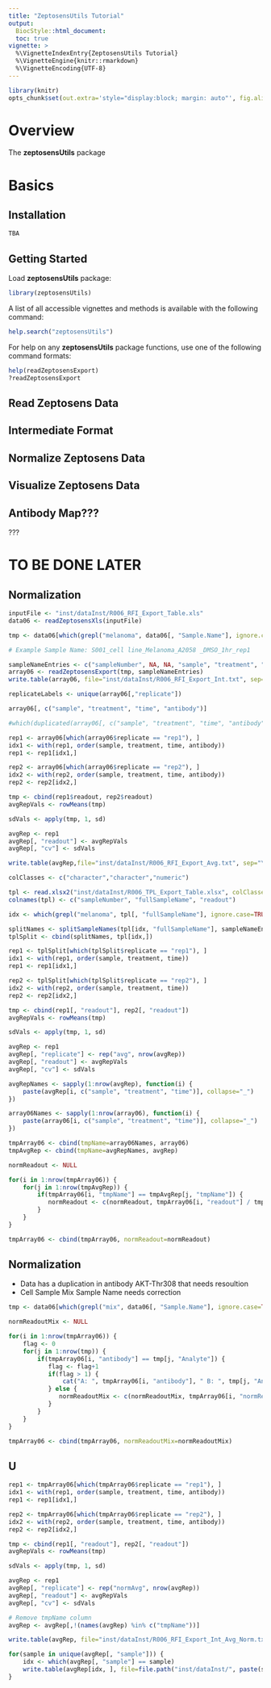 ```yaml
---
title: "ZeptosensUtils Tutorial"
output:
  BiocStyle::html_document:
  toc: true
vignette: >
  %\VignetteIndexEntry{ZeptosensUtils Tutorial}
  %\VignetteEngine{knitr::rmarkdown}
  %\VignetteEncoding{UTF-8}  
---
```


<!--
%\VignetteEngine{knitr::rmarkdown}
%\VignetteIndexEntry{ZeptosensUtils Tutorial}
%\VignetteKeywords{zeptosensUtils}
%\VignetteDepends{zeptosensUtils}
%\VignettePackage{zeptosensUtils}
-->

```r
library(knitr)
opts_chunk$set(out.extra='style="display:block; margin: auto"', fig.align="center", tidy=TRUE)
```

# Overview

The **zeptosensUtils** package 

# Basics

## Installation

```r
TBA
```

## Getting Started

Load **zeptosensUtils** package: 

```r
library(zeptosensUtils)
```

A list of all accessible vignettes and methods is available with the following command: 

```r
help.search("zeptosensUtils")
```

For help on any **zeptosensUtils** package functions, use one of the following command formats:

```r
help(readZeptosensExport)
?readZeptosensExport
```

## Read Zeptosens Data 

## Intermediate Format

## Normalize Zeptosens Data

## Visualize Zeptosens Data

## Antibody Map???
???

# TO BE DONE LATER 

## Normalization
```r
inputFile <- "inst/dataInst/R006_RFI_Export_Table.xls"
data06 <- readZeptosensXls(inputFile)

tmp <- data06[which(grepl("melanoma", data06[, "Sample.Name"], ignore.case=TRUE)),]

# Example Sample Name: S001_cell line_Melanoma_A2058 _DMSO_1hr_rep1

sampleNameEntries <- c("sampleNumber", NA, NA, "sample", "treatment", "time", "replicate")
array06 <- readZeptosensExport(tmp, sampleNameEntries)
write.table(array06, file="inst/dataInst/R006_RFI_Export_Int.txt", sep="\t", quote=FALSE, row.names=FALSE, col.names=TRUE)

replicateLabels <- unique(array06[,"replicate"])

array06[, c("sample", "treatment", "time", "antibody")]

#which(duplicated(array06[, c("sample", "treatment", "time", "antibody")]))

rep1 <- array06[which(array06$replicate == "rep1"), ]
idx1 <- with(rep1, order(sample, treatment, time, antibody))
rep1 <- rep1[idx1,]

rep2 <- array06[which(array06$replicate == "rep2"), ]
idx2 <- with(rep2, order(sample, treatment, time, antibody))
rep2 <- rep2[idx2,]

tmp <- cbind(rep1$readout, rep2$readout)
avgRepVals <- rowMeans(tmp)

sdVals <- apply(tmp, 1, sd)

avgRep <- rep1
avgRep[, "readout"] <- avgRepVals
avgRep[, "cv"] <- sdVals

write.table(avgRep,file="inst/dataInst/R006_RFI_Export_Avg.txt", sep="\t", quote=FALSE, row.names=FALSE, col.names=TRUE)
```

```r
colClasses <- c("character","character","numeric")

tpl <- read.xlsx2("inst/dataInst/R006_TPL_Export_Table.xlsx", colClasses=colClasses, stringsAsFactors=FALSE, sheetIndex=1, endRow=65)
colnames(tpl) <- c("sampleNumber", "fullSampleName", "readout")

idx <- which(grepl("melanoma", tpl[, "fullSampleName"], ignore.case=TRUE))

splitNames <- splitSampleNames(tpl[idx, "fullSampleName"], sampleNameEntries)
tplSplit <- cbind(splitNames, tpl[idx,])

rep1 <- tplSplit[which(tplSplit$replicate == "rep1"), ]
idx1 <- with(rep1, order(sample, treatment, time))
rep1 <- rep1[idx1,]

rep2 <- tplSplit[which(tplSplit$replicate == "rep2"), ]
idx2 <- with(rep2, order(sample, treatment, time))
rep2 <- rep2[idx2,]

tmp <- cbind(rep1[, "readout"], rep2[, "readout"])
avgRepVals <- rowMeans(tmp)

sdVals <- apply(tmp, 1, sd)

avgRep <- rep1
avgRep[, "replicate"] <- rep("avg", nrow(avgRep))
avgRep[, "readout"] <- avgRepVals
avgRep[, "cv"] <- sdVals
```

```r
avgRepNames <- sapply(1:nrow(avgRep), function(i) {
    paste(avgRep[i, c("sample", "treatment", "time")], collapse="_")
})

array06Names <- sapply(1:nrow(array06), function(i) {
    paste(array06[i, c("sample", "treatment", "time")], collapse="_")
})

tmpArray06 <- cbind(tmpName=array06Names, array06)
tmpAvgRep <- cbind(tmpName=avgRepNames, avgRep)

normReadout <- NULL 

for(i in 1:nrow(tmpArray06)) {
    for(j in 1:nrow(tmpAvgRep)) {
        if(tmpArray06[i, "tmpName"] == tmpAvgRep[j, "tmpName"]) {
           normReadout <- c(normReadout, tmpArray06[i, "readout"] / tmpAvgRep[j, "readout"])
        }
    }
}

tmpArray06 <- cbind(tmpArray06, normReadout=normReadout)
```

## Normalization

* Data has a duplication in antibody AKT-Thr308 that needs resoultion
* Cell Sample Mix Sample Name needs correction

```r
tmp <- data06[which(grepl("mix", data06[, "Sample.Name"], ignore.case=TRUE)),]

normReadoutMix <- NULL

for(i in 1:nrow(tmpArray06)) {
    flag <- 0
    for(j in 1:nrow(tmp)) {
        if(tmpArray06[i, "antibody"] == tmp[j, "Analyte"]) {
           flag <- flag+1
           if(flag > 1) {
               cat("A: ", tmpArray06[i, "antibody"], " B: ", tmp[j, "Analyte"], flag, "\n")
           } else {
              normReadoutMix <- c(normReadoutMix, tmpArray06[i, "normReadout"] / tmp[j, "RFI"])
           }
        }
    }
}

tmpArray06 <- cbind(tmpArray06, normReadoutMix=normReadoutMix)
```

## U
```r
rep1 <- tmpArray06[which(tmpArray06$replicate == "rep1"), ]
idx1 <- with(rep1, order(sample, treatment, time, antibody))
rep1 <- rep1[idx1,]

rep2 <- tmpArray06[which(tmpArray06$replicate == "rep2"), ]
idx2 <- with(rep2, order(sample, treatment, time, antibody))
rep2 <- rep2[idx2,]

tmp <- cbind(rep1[, "readout"], rep2[, "readout"])
avgRepVals <- rowMeans(tmp)

sdVals <- apply(tmp, 1, sd)

avgRep <- rep1
avgRep[, "replicate"] <- rep("normAvg", nrow(avgRep))
avgRep[, "readout"] <- avgRepVals
avgRep[, "cv"] <- sdVals

# Remove tmpName column
avgRep <- avgRep[,!(names(avgRep) %in% c("tmpName"))]

write.table(avgRep, file="inst/dataInst/R006_RFI_Export_Int_Avg_Norm.txt", sep="\t", quote=FALSE, row.names=FALSE, col.names=TRUE)

for(sample in unique(avgRep[, "sample"])) {
    idx <- which(avgRep[, "sample"] == sample)
    write.table(avgRep[idx, ], file=file.path("inst/dataInst/", paste(sample, "R006_RFI_Export_Int_Avg_Norm.txt", sep="_")), sep="\t", quote=FALSE, row.names=FALSE, col.names=TRUE)
}
```
